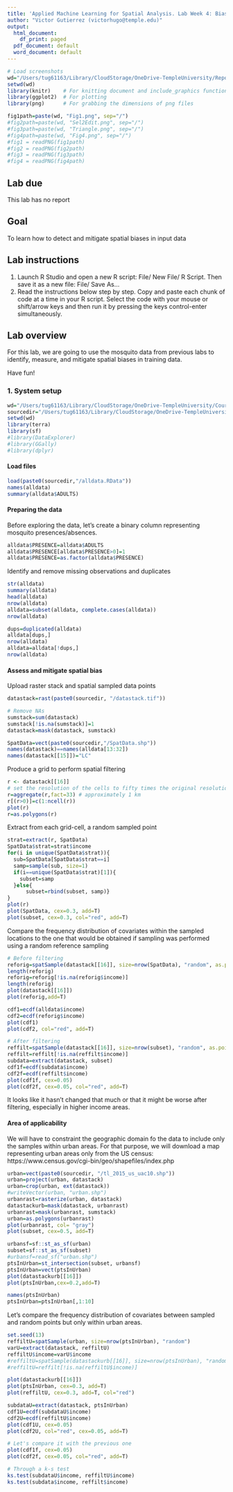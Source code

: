 ```yaml
---
title: 'Applied Machine Learning for Spatial Analysis. Lab Week 4: Bias mitigaton and area of applicabilty'
author: "Victor Gutierrez (victorhugo@temple.edu)"
output:
  html_document:
    df_print: paged
  pdf_document: default
  word_document: default
---
```


```r
# Load screenshots
wd="/Users/tug61163/Library/CloudStorage/OneDrive-TempleUniversity/Repositories/Gitrepo/MALESA_Code"
setwd(wd)
library(knitr)    # For knitting document and include_graphics function
library(ggplot2)  # For plotting
library(png)      # For grabbing the dimensions of png files

fig1path=paste(wd, "Fig1.png", sep="/")
#fig2path=paste(wd, "Sel2Edit.png", sep="/")
#fig3path=paste(wd, "Triangle.png", sep="/")
#fig4path=paste(wd, "Fig4.png", sep="/")
#fig1 = readPNG(fig1path)
#fig2 = readPNG(fig2path)
#fig3 = readPNG(fig3path)
#fig4 = readPNG(fig4path)
```
## Lab due
This lab has no report

## Goal
To learn how to detect and mitigate spatial biases in input data

## Lab instructions
1.	Launch R Studio and open a new R script: File/ New File/ R Script. Then save it as a new file: File/ Save As…
2.	Read the instructions below step by step. Copy and paste each chunk of code at a time in your R script. Select the code with your mouse or shift/arrow keys and then run it by pressing the keys control-enter simultaneously.

## Lab overview
For this lab, we are going to use the mosquito data from previous labs to identify, measure, and mitigate spatial biases in training data.

Have fun!

### 1. System setup
```r
wd="/Users/tug61163/Library/CloudStorage/OneDrive-TempleUniversity/Courses/MALESA/2022Fall/Week13_SpatialElementsOfMachineLearning"
sourcedir="/Users/tug61163/Library/CloudStorage/OneDrive-TempleUniversity/Courses/MALESA/2022Fall/Week6"
setwd(wd)
library(terra)
library(sf)
#library(DataExplorer)
#library(GGally)
#library(dplyr)
```

#### Load files
```r
load(paste0(sourcedir,"/alldata.RData"))
names(alldata)
summary(alldata$ADULTS)
```

#### Preparing the data
Before exploring the data, let's create a binary column representing mosquito presences/absences.
```r
alldata$PRESENCE=alldata$ADULTS
alldata$PRESENCE[alldata$PRESENCE>0]=1
alldata$PRESENCE=as.factor(alldata$PRESENCE)
```

Identify and remove missing observations and duplicates
```r
str(alldata)
summary(alldata)
head(alldata)
nrow(alldata)
alldata=subset(alldata, complete.cases(alldata))
nrow(alldata)

dups=duplicated(alldata)
alldata[dups,]
nrow(alldata)
alldata=alldata[!dups,]
nrow(alldata)
```

#### Assess and mitigate spatial bias
Upload raster stack and spatial sampled data points
```r
datastack=rast(paste0(sourcedir, "/datastack.tif"))

# Remove NAs
sumstack=sum(datastack)
sumstack[!is.na(sumstack)]=1
datastack=mask(datastack, sumstack)

SpatData=vect(paste0(sourcedir,"/SpatData.shp"))
names(datastack)==names(alldata[13:32])
names(datastack[[15]])="LC"
```

Produce a grid to perform spatial filtering
```r
r <- datastack[[16]]
# set the resolution of the cells to fifty times the original resolution
r=aggregate(r,fact=33) # approximately 1 km
r[(r>0)]=c(1:ncell(r))
plot(r)
r=as.polygons(r)
```

Extract from each grid-cell, a random sampled point
```r
strat=extract(r, SpatData)
SpatData$strat=strat$income
for(i in unique(SpatData$strat)){
  sub=SpatData[SpatData$strat==i]
  samp=sample(sub, size=1)
  if(i==unique(SpatData$strat)[1]){
    subset=samp
  }else{
      subset=rbind(subset, samp)}
}
plot(r)
plot(SpatData, cex=0.3, add=T)
plot(subset, cex=0.3, col="red", add=T)
```

Compare the frequency distribution of covariates within the sampled locations to the one that would be obtained if sampling was performed using a random reference sampling
```r
# Before filtering
reforig=spatSample(datastack[[16]], size=nrow(SpatData), "random", as.points=T)
length(reforig)
reforig=reforig[!is.na(reforig$income)]
length(reforig)
plot(datastack[[16]])
plot(reforig,add=T)

cdf1=ecdf(alldata$income)
cdf2=ecdf(reforig$income)
plot(cdf1)
plot(cdf2, col="red", add=T)

# After filtering
reffilt=spatSample(datastack[[16]], size=nrow(subset), "random", as.points=T)
reffilt=reffilt[!is.na(reffilt$income)]
subdata=extract(datastack, subset)
cdf1f=ecdf(subdata$income)
cdf2f=ecdf(reffilt$income)
plot(cdf1f, cex=0.05)
plot(cdf2f, cex=0.05, col="red", add=T)
```

It looks like it hasn't changed that much or that it might be worse after filtering, especially in higher income areas. 

#### Area of applicability
We will have to constraint the geographic domain fo the data to include only the samples within urban areas. For that purpose, we will download a map representing urban areas only from the US census: https://www.census.gov/cgi-bin/geo/shapefiles/index.php 

```r
urban=vect(paste0(sourcedir, "/tl_2015_us_uac10.shp"))
urban=project(urban, datastack)
urban=crop(urban, ext(datastack))
#writeVector(urban, "urban.shp")
urbanrast=rasterize(urban, datastack)
datastackurb=mask(datastack, urbanrast)
urbanrast=mask(urbanrast, sumstack)
urban=as.polygons(urbanrast)
plot(urbanrast, col= "gray")
plot(subset, cex=0.5, add=T)
```


```r
urbansf=sf::st_as_sf(urban)
subset=sf::st_as_sf(subset)
#urbansf=read_sf("urban.shp")
ptsInUrban=st_intersection(subset, urbansf)
ptsInUrban=vect(ptsInUrban)
plot(datastackurb[[16]])
plot(ptsInUrban,cex=0.2,add=T)

names(ptsInUrban)
ptsInUrban=ptsInUrban[,1:10]
```

Let's compare the frequency distribution of covariates between sampled and random points but only within urban areas.
```r
set.seed(13)
reffiltU=spatSample(urban, size=nrow(ptsInUrban), "random")
varU=extract(datastack, reffiltU)
reffiltU$income=varU$income
#reffiltU=spatSample(datastackurb[[16]], size=nrow(ptsInUrban), "random", as.points=T)
#reffiltU=reffilt[!is.na(reffiltU$income)]

plot(datastackurb[[16]])
plot(ptsInUrban, cex=0.3, add=T)
plot(reffiltU, cex=0.3, add=T, col="red")

subdataU=extract(datastack, ptsInUrban)
cdf1U=ecdf(subdataU$income)
cdf2U=ecdf(reffiltU$income)
plot(cdf1U, cex=0.05)
plot(cdf2U, col="red", cex=0.05, add=T)

# Let's compare it with the previous one
plot(cdf1f, cex=0.05)
plot(cdf2f, cex=0.05, col="red", add=T)

# Through a k-s test
ks.test(subdataU$income, reffiltU$income)
ks.test(subdata$income, reffilt$income)
```

